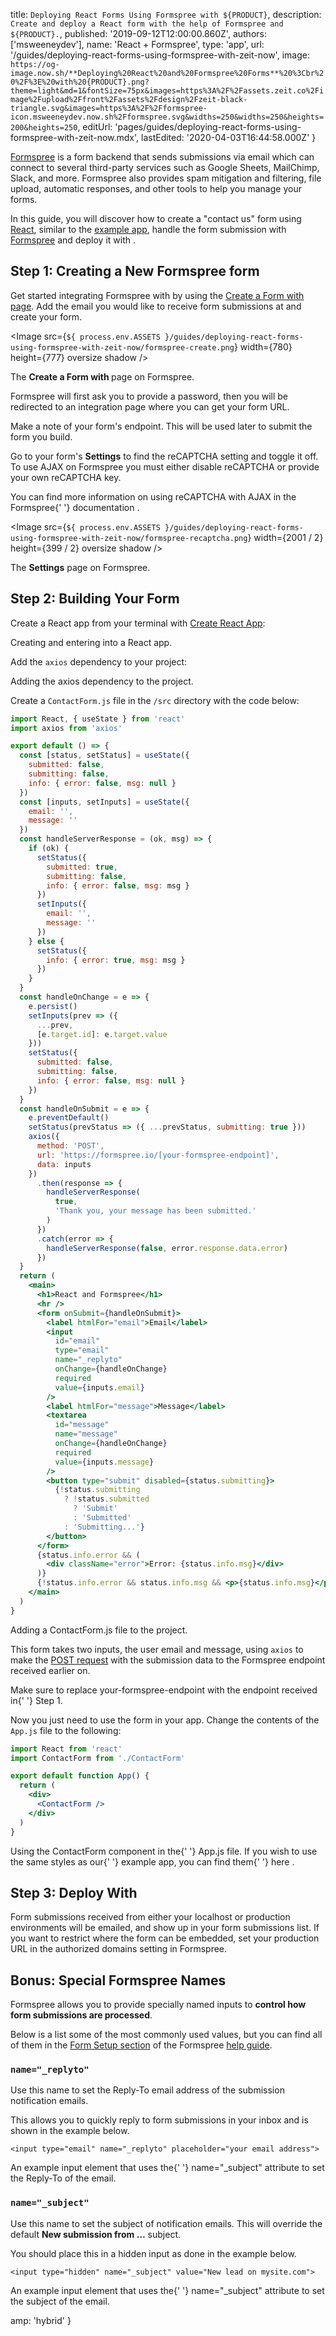 

  title: `Deploying React Forms Using Formspree with ${PRODUCT}`,
  description:
    `Create and deploy a React form with the help of Formspree and ${PRODUCT}.`,
  published: '2019-09-12T12:00:00.860Z',
  authors: ['msweeneydev'],
  name: 'React + Formspree',
  type: 'app',
  url: '/guides/deploying-react-forms-using-formspree-with-zeit-now',
  image:
    `https://og-image.now.sh/**Deploying%20React%20and%20Formspree%20Forms**%20%3Cbr%20%2F%3E%20with%20{PRODUCT}.png?theme=light&md=1&fontSize=75px&images=https%3A%2F%2Fassets.zeit.co%2Fimage%2Fupload%2Ffront%2Fassets%2Fdesign%2Fzeit-black-triangle.svg&images=https%3A%2F%2Fformspree-icon.msweeneydev.now.sh%2Fformspree.svg&widths=250&widths=250&heights=200&heights=250`,
  editUrl:
    'pages/guides/deploying-react-forms-using-formspree-with-zeit-now.mdx',
  lastEdited: '2020-04-03T16:44:58.000Z'
}

[Formspree](https://formspree.io/) is a form backend that sends submissions via email which can connect to several third-party services such as Google Sheets, MailChimp, Slack, and more. Formspree also provides spam mitigation and filtering, file upload, automatic responses, and other tools to help you manage your forms.

In this guide, you will discover how to create a "contact us" form using [React](https://reactjs.org/), similar to the [example app](https://react-formspree.now-examples.now.sh/), handle the form submission with [Formspree](https://formspree.io/) and deploy it with <ProductName/>.

## Step 1: Creating a New Formspree form

Get started integrating Formspree with <ProductName/> by using the [Create a Form with <ProductName/> page](https://formspree.io/create/zeit). Add the email you would like to receive form submissions at and create your form.

<Image
  src={`${
    process.env.ASSETS
  }/guides/deploying-react-forms-using-formspree-with-zeit-now/formspree-create.png`}
  width={780}
  height={777}
  oversize
  shadow
/>
<Caption>The <b>Create a Form with <ProductName/></b> page on Formspree.</Caption>

Formspree will first ask you to provide a password, then you will be redirected to an integration page where you can get your form URL.

Make a note of your form's endpoint. This will be used later to submit the form you build.

Go to your form's **Settings** to find the reCAPTCHA setting and toggle it off. To use AJAX on Formspree you must either disable reCAPTCHA or provide your own reCAPTCHA key.

<Note>
  You can find more information on using reCAPTCHA with AJAX in the Formspree{' '}
  <Link href="https://help.formspree.io/hc/en-us/articles/360022811154-Adding-a-custom-reCAPTCHA-key">
    documentation
  </Link>
  .
</Note>

<Image
  src={`${
    process.env.ASSETS
  }/guides/deploying-react-forms-using-formspree-with-zeit-now/formspree-recaptcha.png`}
  width={2001 / 2}
  height={399 / 2}
  oversize
  shadow
/>
<Caption>The <b>Settings</b> page on Formspree.</Caption>

## Step 2: Building Your Form

Create a React app from your terminal with [Create React App](https://reactjs.org/docs/create-a-new-react-app.html):

<Snippet dark text="npm init react-app my-formspree-app && cd my-formspree-app" />
<Caption>
  Creating and entering into a React app.
</Caption>

Add the `axios` dependency to your project:

<Snippet dark text="npm install axios" />
<Caption>
  Adding the <InlineCode>axios</InlineCode> dependency to the project.
</Caption>

Create a `ContactForm.js` file in the `/src` directory with the code below:

```jsx
import React, { useState } from 'react'
import axios from 'axios'

export default () => {
  const [status, setStatus] = useState({
    submitted: false,
    submitting: false,
    info: { error: false, msg: null }
  })
  const [inputs, setInputs] = useState({
    email: '',
    message: ''
  })
  const handleServerResponse = (ok, msg) => {
    if (ok) {
      setStatus({
        submitted: true,
        submitting: false,
        info: { error: false, msg: msg }
      })
      setInputs({
        email: '',
        message: ''
      })
    } else {
      setStatus({
        info: { error: true, msg: msg }
      })
    }
  }
  const handleOnChange = e => {
    e.persist()
    setInputs(prev => ({
      ...prev,
      [e.target.id]: e.target.value
    }))
    setStatus({
      submitted: false,
      submitting: false,
      info: { error: false, msg: null }
    })
  }
  const handleOnSubmit = e => {
    e.preventDefault()
    setStatus(prevStatus => ({ ...prevStatus, submitting: true }))
    axios({
      method: 'POST',
      url: 'https://formspree.io/[your-formspree-endpoint]',
      data: inputs
    })
      .then(response => {
        handleServerResponse(
          true,
          'Thank you, your message has been submitted.'
        )
      })
      .catch(error => {
        handleServerResponse(false, error.response.data.error)
      })
  }
  return (
    <main>
      <h1>React and Formspree</h1>
      <hr />
      <form onSubmit={handleOnSubmit}>
        <label htmlFor="email">Email</label>
        <input
          id="email"
          type="email"
          name="_replyto"
          onChange={handleOnChange}
          required
          value={inputs.email}
        />
        <label htmlFor="message">Message</label>
        <textarea
          id="message"
          name="message"
          onChange={handleOnChange}
          required
          value={inputs.message}
        />
        <button type="submit" disabled={status.submitting}>
          {!status.submitting
            ? !status.submitted
              ? 'Submit'
              : 'Submitted'
            : 'Submitting...'}
        </button>
      </form>
      {status.info.error && (
        <div className="error">Error: {status.info.msg}</div>
      )}
      {!status.info.error && status.info.msg && <p>{status.info.msg}</p>}
    </main>
  )
}
```

<Caption>
  Adding a <InlineCode>ContactForm.js</InlineCode> file to the project.
</Caption>

This form takes two inputs, the user email and message, using `axios` to make the [POST request](https://developer.mozilla.org/en-US/docs/Web/HTTP/Methods/POST) with the submission data to the Formspree endpoint received earlier on.

<Note>
  Make sure to replace <InlineCode>your-formspree-endpoint</InlineCode> with the
  endpoint received in{' '}
  <Link href="#step-1:-creating-a-new-formspree-form">Step 1</Link>.
</Note>

Now you just need to use the form in your app. Change the contents of the `App.js` file to the following:

```jsx
import React from 'react'
import ContactForm from './ContactForm'

export default function App() {
  return (
    <div>
      <ContactForm />
    </div>
  )
}
```

<Caption>
  Using the <InlineCode>ContactForm</InlineCode> component in the{' '}
  <InlineCode>App.js</InlineCode> file.
</Caption>

<Note>
  If you wish to use the same styles as our{' '}
  <Link href="https://react-formspree.now-examples.now.sh/">example app</Link>,
  you can find them{' '}
  <Link href="https://react-formspree.now-examples.now.sh/styles/index.css">
    here
  </Link>
  .
</Note>

## Step 3: Deploy With <ProductName/>

<DeploySection meta={meta} />

Form submissions received from either your localhost or production environments will be emailed, and show up in your form submissions list. If you want to restrict where the form can be embedded, set your production URL in the authorized domains setting in Formspree.

## Bonus: Special Formspree Names

Formspree allows you to provide specially named inputs to **control how form submissions are processed**.

Below is a list some of the most commonly used values, but you can find all of them in the [Form Setup section](https://help.formspree.io/hc/en-us/sections/115002389908-Form-setup) of the Formspree [help guide](https://help.formspree.io/hc/en-us).

### `name="_replyto"`

Use this name to set the Reply-To email address of the submission notification emails.

This allows you to quickly reply to form submissions in your inbox and is shown in the example below.

```
<input type="email" name="_replyto" placeholder="your email address">
```

<Caption>
  An example <InlineCode>input</InlineCode> element that uses the{' '}
  <InlineCode>name="_subject"</InlineCode> attribute to set the Reply-To of the
  email.
</Caption>

### `name="_subject"`

Use this name to set the subject of notification emails. This will override the default **New submission from …** subject.

<Note type="warning">
  You should place this in a hidden input as done in the example below.
</Note>

```
<input type="hidden" name="_subject" value="New lead on mysite.com">
```

<Caption>
  An example <InlineCode>input</InlineCode> element that uses the{' '}
  <InlineCode>name="_subject"</InlineCode> attribute to set the subject of the
  email.
</Caption>


  amp: 'hybrid'
}
